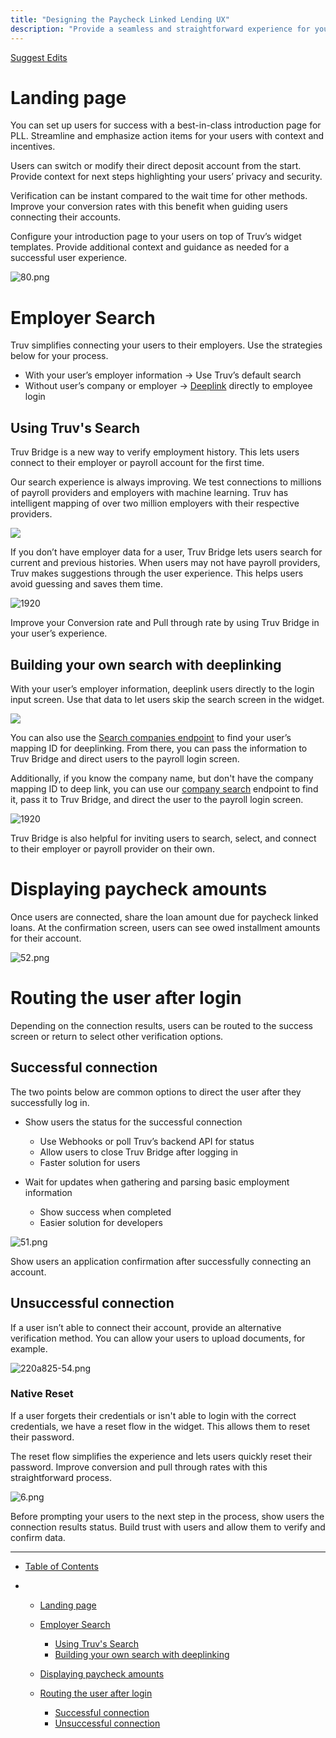 ```yaml
---
title: "Designing the Paycheck Linked Lending UX"
description: "Provide a seamless and straightforward experience for your users when linking paychecks."
---
```


[Suggest Edits](/edit/ux-design-paycheck-linked-loans)

# Landing page

You can set up users for success with a best-in-class introduction page for PLL. Streamline and emphasize action items for your users with context and incentives.

Users can switch or modify their direct deposit account from the start. Provide context for next steps highlighting your users’ privacy and security.

Verification can be instant compared to the wait time for other methods. Improve your conversion rates with this benefit when guiding users connecting their accounts.

Configure your introduction page to your users on top of Truv’s widget templates. Provide additional context and guidance as needed for a successful user experience.

![](/images/docs/61858bf-80.png "80.png")

# Employer Search

Truv simplifies connecting your users to their employers. Use the strategies below for your process.

* With your user’s employer information -> Use Truv’s default search
* Without user’s company or employer -> [Deeplink](/docs/deeplinking) directly to employee login

## Using Truv's Search

Truv Bridge is a new way to verify employment history. This lets users connect to their employer or payroll account for the first time.

Our search experience is always improving. We test connections to millions of payroll providers and employers with machine learning. Truv has intelligent mapping of over two million employers with their respective providers.

![](/images/docs/3ce2066-Image_19.png)

If you don’t have employer data for a user, Truv Bridge lets users search for current and previous histories. When users may not have payroll providers, Truv makes suggestions through the user experience. This helps users avoid guessing and saves them time.

![1920](/images/docs/4477348-3.png "3.png")

<Info>
  Improve your Conversion rate and Pull through rate by using Truv Bridge in your user’s experience.
</Info>

## Building your own search with deeplinking

With your user’s employer information, deeplink users directly to the login input screen. Use that data to let users skip the search screen in the widget.

![](/images/docs/7308087-Image_8.png)

You can also use the [Search companies endpoint](/reference/company_mapping) to find your user’s mapping ID for deeplinking. From there, you can pass the information to Truv Bridge and direct users to the payroll login screen.

Additionally, if you know the company name, but don't have the company mapping ID to deep link, you can use our [company search](/reference/company_mapping) endpoint to find it, pass it to Truv Bridge, and direct the user to the payroll login screen.

![1920](/images/docs/9019ea6-4.png "4.png")

<Info>
  Truv Bridge is also helpful for inviting users to search, select, and connect to their employer or payroll provider on their own.
</Info>

# Displaying paycheck amounts

Once users are connected, share the loan amount due for paycheck linked loans. At the confirmation screen, users can see owed installment amounts for their account.

![](/images/docs/e56ea39-52.png "52.png")

# Routing the user after login

Depending on the connection results, users can be routed to the success screen or return to select other verification options.

## Successful connection

The two points below are common options to direct the user after they successfully log in.

* Show users the status for the successful connection

  * Use Webhooks or poll Truv’s backend API for status
  * Allow users to close Truv Bridge after logging in
  * Faster solution for users

* Wait for updates when gathering and parsing basic employment information

  * Show success when completed
  * Easier solution for developers

![](/images/docs/4b8a520-51.png "51.png")

<Info>
  Show users an application confirmation after successfully connecting an account.
</Info>

## Unsuccessful connection

If a user isn’t able to connect their account, provide an alternative verification method. You can allow your users to upload documents, for example.

![](/images/docs/2144706-220a825-54.png "220a825-54.png")

### Native Reset

If a user forgets their credentials or isn't able to login with the correct credentials, we have a reset flow in the widget. This allows them to reset their password.

The reset flow simplifies the experience and lets users quickly reset their password. Improve conversion and pull through rates with this straightforward process.

![](/images/docs/8197ffb-6.png "6.png")

<Info>
  Before prompting your users to the next step in the process, show users the connection results status. Build trust with users and allow them to verify and confirm data.
</Info>

***

* [Table of Contents](#)

* * [Landing page](#landing-page)

  * [Employer Search](#employer-search)

    * [Using Truv's Search](#using-truvs-search)
    * [Building your own search with deeplinking](#building-your-own-search-with-deeplinking)

  * [Displaying paycheck amounts](#displaying-paycheck-amounts)

  * [Routing the user after login](#routing-the-user-after-login)

    * [Successful connection](#successful-connection)
    * [Unsuccessful connection](#unsuccessful-connection)
